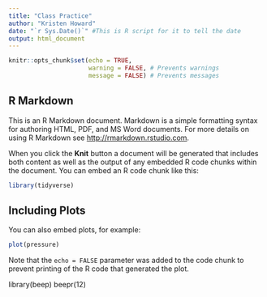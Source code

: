 ```yaml
---
title: "Class Practice"
author: "Kristen Howard"
date: "`r Sys.Date()`" #This is R script for it to tell the date
output: html_document
---
```


```r
knitr::opts_chunk$set(echo = TRUE, 
                      warning = FALSE, # Prevents warnings
                      message = FALSE) # Prevents messages
```

## R Markdown

This is an R Markdown document. Markdown is a simple formatting syntax for authoring HTML, PDF, and MS Word documents. For more details on using R Markdown see <http://rmarkdown.rstudio.com>.

When you click the **Knit** button a document will be generated that includes both content as well as the output of any embedded R code chunks within the document. You can embed an R code chunk like this:

```r
library(tidyverse)
```

## Including Plots

You can also embed plots, for example:

```r
plot(pressure)
```

Note that the `echo = FALSE` parameter was added to the code chunk to prevent printing of the R code that generated the plot.

library(beep)
beepr(12)

